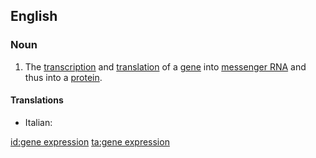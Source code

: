 ==English==
{{wikipedia}}

===Noun===
{{en-noun|head=[[gene]] [[expression]]}}

# {{context|genetics|lang=en}} The [[transcription]] and [[translation]] of a [[gene]] into [[messenger RNA]] and thus into a [[protein]].

====Translations====
{{trans-top|transcription and translation of a gene into messenger RNA}}
* Italian: {{t-|it|espressione genica|f}}
{{trans-mid}}
{{trans-bottom}}

[[id:gene expression]]
[[ta:gene expression]]